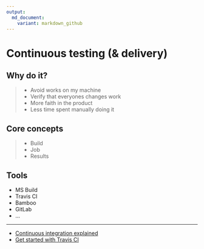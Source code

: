 ```yaml
---
output:
  md_document:
    variant: markdown_github
---
```


# Continuous testing (& delivery)

## Why do it?
>- Avoid works on my machine
>- Verify that everyones changes work
>- More faith in the product
>- Less time spent manually doing it

## Core concepts
>- Build
>- Job
>- Results

## Tools
- MS Build
- Travis CI
- Bamboo
- GitLab
- ...

-----

- [Continuous integration explained](https://www.thoughtworks.com/continuous-integration)
- [Get started with Travis CI](https://docs.travis-ci.com/user/getting-started/)

